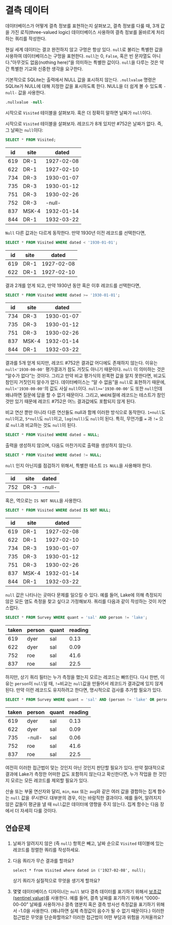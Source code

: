 
# 결측 데이터



데이터베이스가 어떻게 결측 정보를 표현하는지 살펴보고,
결측 정보를 다룰 때, 3개 값을 가진 로직(three-valued logic) 데이터베이스 사용하여 
결측 정보를 올바르게 처리하는 쿼리를 작성한다.




현실 세계 데이터는 결코 완전하지 않고 구멍은 항상 있다.
`null`로 불리는 특별한 값을 사용하여 데이터베이스는 구멍을 표현한다.
`null`는 0, `False`, 혹은 빈 문자열도 아니다."아무것도 없음(nothing here)"을 의미하는 특별한 값이다.
`null`을 다루는 것은 약간 특별한 기교와 신중한 생각을 요구한다.

기본적으로 SQLite는 출력에서 NULL 값을 표시하지 않는다. 
`.nullvalue` 명령은 SQLite가 NULL에 대해 지정한 값을 표시하도록 한다. 
NULL을 더 쉽게 볼 수 있도록 `-null-` 값을 사용한다.

```sql
.nullvalue -null-
```


시작으로 `Visited` 테이블을 살펴보자.  혹은 더 정확히 말하면 날짜가 `null`이다.

시작으로 `Visited` 테이블을 살펴보자. 
레코드가 8개 있지만 #752은 날짜가 없다.
즉, 그 날짜는 `null`이다:


```sql
SELECT * FROM Visited;
```

| id    | site   | dated      | 
| ----- | ------ | ---------- |
| 619   | DR-1   | 1927-02-08 | 
| 622   | DR-1   | 1927-02-10 | 
| 734   | DR-3   | 1930-01-07 | 
| 735   | DR-3   | 1930-01-12 | 
| 751   | DR-3   | 1930-02-26 | 
| 752   | DR-3   | \-null-     | 
| 837   | MSK-4  | 1932-01-14 | 
| 844   | DR-1   | 1932-03-22 | 



`Null` 다른 값과는 다르게 동작한다.
만약 1930년 이전 레코드를 선택한다면, 


```sql
SELECT * FROM Visited WHERE dated < '1930-01-01';
```

| id    | site   | dated      | 
| ----- | ------ | ---------- |
| 619   | DR-1   | 1927-02-08 | 
| 622   | DR-1   | 1927-02-10 | 


결과 2개를 얻게 되고, 만약 1930년 동안 혹은 이후 레코드를 선택한다면,


```sql
SELECT * FROM Visited WHERE dated >= '1930-01-01';
```

| id    | site   | dated      | 
| ----- | ------ | ---------- |
| 734   | DR-3   | 1930-01-07 | 
| 735   | DR-3   | 1930-01-12 | 
| 751   | DR-3   | 1930-02-26 | 
| 837   | MSK-4  | 1932-01-14 | 
| 844   | DR-1   | 1932-03-22 | 


결과를 5개 얻게 되지만, 레코드 #752은 결과값 어디에도 존재하지 않는다.
이유는 `null<'1930-00-00'` 평가결과가 참도 거짓도 아니기 때문이다.
`null` 이 의미하는 것은 "알수가 없다"는 것이다.
그리고 만약 비교 평가식의 왼쪽편 값을 알지 못한다면, 비교도 참인지 거짓인지 알수가 없다.
데이터베이스는 "알 수 없음"을 `null`로 표현하기 때문에, `null<'1930-00-00'`의 값도 사실 `null`이다.
`null>='1930-00-00'`도 또한 `null`인데 왜냐하면 질문에 답을 할 수 없기 때문이다.
그리고, `WHERE`절에 레코드는 테스트가 참인 것만 있기 때문에 레코드 #752은 어느 결과값에도 포함되지 않게 된다.

비교 연산 뿐만 아니라 다른 연산들도 null과 함께 이러한 방식으로 동작한다.
`1+null`도 `null`이고,
`5*null`도 `null`이고,
`log(null)`도 `null`이 된다.
특히, 무언가를 `=` 과 `!=` 으로 `null`과 비교하는 것도 `null`이 된다.


```sql
SELECT * FROM Visited WHERE dated = NULL;
```


출력을 생성하지 않으며, 다음도 마찬가지로 출력을 생성하지 않는다.

```sql
SELECT * FROM Visited WHERE dated != NULL;
```


`null` 인지 아닌지를 점검하기 위해서, 특별한 테스트 `IS NULL`을 사용해야 한다.


| id    | site   | dated      | 
| ----- | ------ | ---------- |
| 752   | DR-3   | \-null-     | 


혹은, 역으로는 `IS NOT NULL`을 사용한다.

```sql
SELECT * FROM Visited WHERE dated IS NOT NULL;
```

| id    | site   | dated      | 
| ----- | ------ | ---------- |
| 619   | DR-1   | 1927-02-08 | 
| 622   | DR-1   | 1927-02-10 | 
| 734   | DR-3   | 1930-01-07 | 
| 735   | DR-3   | 1930-01-12 | 
| 751   | DR-3   | 1930-02-26 | 
| 837   | MSK-4  | 1932-01-14 | 
| 844   | DR-1   | 1932-03-22 | 


`null` 값은 나타나는 곳마다 문제를 일으킬 수 있다. 
예를 들어, Lake에 의해 측정되지 않은 모든 염도 측정을 찾고 싶다고 가정해보자. 
쿼리를 다음과 같이 작성하는 것이 자연스럽다.


```sql
SELECT * FROM Survey WHERE quant = 'sal' AND person != 'lake';
```

| taken | person | quant      | reading | 
| ----- | ------ | ---------- | ------- |
| 619   | dyer   | sal        | 0\.13    | 
| 622   | dyer   | sal        | 0\.09    | 
| 752   | roe    | sal        | 41\.6    | 
| 837   | roe    | sal        | 22\.5    | 


하지만, 상기 쿼리 필터는 누가 측정을 했는지 모르는 레코드는 빠뜨린다.
다시 한번, 이유는 `person`이 `null`일 때, `!=`비교는 `null`값을 만들어서
레코드가 결과값에 있지 않게 된다. 만약 이런 레코드도 유지하려고 한다면, 
명시적으로 검사를 추가할 필요가 있다.


```sql
SELECT * FROM Survey WHERE quant = 'sal' AND (person != 'lake' OR person IS NULL);
```

| taken | person | quant      | reading | 
| ----- | ------ | ---------- | ------- |
| 619   | dyer   | sal        | 0\.13    | 
| 622   | dyer   | sal        | 0\.09    | 
| 735   | \-null- | sal        | 0\.06    | 
| 752   | roe    | sal        | 41\.6    | 
| 837   | roe    | sal        | 22\.5    | 


여전히 이러한 접근법이 맞는 것인지 아닌 것인지 판단할 필요가 있다.
만약 절대적으로 결과에 Lake가 측정한 어떠한 값도 포함하지 않는다고 확신한다면,
누가 작업을 한 것인지 모르는 모든 레코드를 제외할 필요가 있다.


산술 또는 부울 연산자와 달리, `min`, `max` 또는 `avg`와 같은 여러 값을 결합하는 집계 함수는 `null` 값을 *무시한다*. 대부분의 경우, 이는 바람직한 결과이다. 
예를 들어, 알려지지 않은 값들이 평균을 낼 때 `null`값은 데이터에 영향을 주지 않는다. 
집계 함수는 다음 장에서 더 자세히 다룰 것이다.

## 연습문제

### 

1.  날짜가 알려지지 않은 (즉 `null`) 항목은 빼고, 날짜 순으로 `Visited` 테이블에 있는 레코드를 정렬한 쿼리를 작성하세요.

1.  다음 쿼리가 무슨 결과를 할까요?

    ~~~
    select * from Visited where dated in ('1927-02-08', null);
    ~~~

    상기 쿼리가 실질적으로 무엇을 생기게 할까요?

1.  몇몇 데이터베이스 디자이너는 `null` 보다 결측 데이터를 표기하기 위해서 [보초값(sentinel value)](../../gloss.html#sentinel-value)를 사용한다.
    예를 들어, 결측 날짜를 표기하기 위해서 "0000-00-00" 날짜를 사용하거나 결측 염분치 혹은 결측 방사선 측정값을 표기하기 위해서 -1.0을 사용한다.
    (왜냐하면 실제 측정값이 음수가 될 수 없기 때문이다.)
    이러한 접근법은 무엇을 단순화할까요? 이러한 접근법이 어떤 부담과 위험을 가져올까요?


